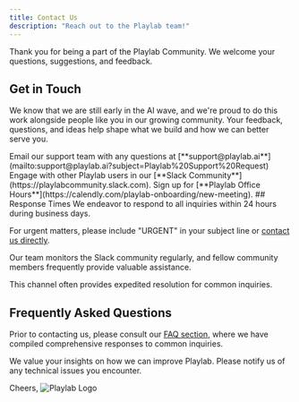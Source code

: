 ```yaml
---
title: Contact Us
description: "Reach out to the Playlab team!"
---
```

Thank you for being a part of the Playlab Community. We welcome your questions, suggestions, and feedback.
## <Icon icon="comment-dots" size="24" className="inline-block align-text-bottom" /> Get in Touch

We know that we are still early in the AI wave, and we're proud to do this work alongside people like you in our growing community. Your feedback, questions, and ideas help shape what we build and how we can better serve you.

<CardGroup cols={3}>
  <Card
    title="Email Support"
    icon="envelope"
  >
   Email our support team with any questions at [**support@playlab.ai**](mailto:support@playlab.ai?subject=Playlab%20Support%20Request)
  </Card>
  <Card
    title="Community Forum"
    icon="users"
  >
    Engage with other Playlab users in our [**Slack Community**](https://playlabcommunity.slack.com).
  </Card>
  <Card
    title="Office Hours"
    icon="calendar"
  >
Sign up for [**Playlab Office Hours**](https://calendly.com/playlab-onboarding/new-meeting).
  </Card>
</CardGroup>
## <Icon icon="clock" size="24" className="inline-block align-text-bottom" /> Response Times

<Accordion title="Email Support" icon="envelope" defaultClose>
  We endeavor to respond to all inquiries within 24 hours during business days.
  
  For urgent matters, please include "URGENT" in your subject line or [contact us directly](mailto:support@playlab.ai?subject=URGENT%3A%20Playlab%20Support%20Request).
</Accordion>

<Accordion title="Community Forum" icon="users">
  Our team monitors the Slack community regularly, and fellow community members frequently provide valuable assistance.
  
  This channel often provides expedited resolution for common inquiries.
</Accordion>

<Divider />

## <Icon icon="message-question" size="24" className="inline-block align-text-bottom" /> Frequently Asked Questions

Prior to contacting us, please consult our [FAQ section](/help/FAQ), where we have compiled comprehensive responses to common inquiries.

<Divider />

<CardGroup cols={2}>
  <Card
    title="Submit Feedback"
    icon="star"
    href="mailto:support@playlab.ai?subject=Playlab%20Feedback%20Submission"
  >
    We value your insights on how we can improve Playlab.
  </Card>
  <Card
    title="Report an Issue"
    icon="bug"
    href="mailto:support@playlab.ai?subject=Playlab%20Bug%20Report"
  >
    Please notify us of any technical issues you encounter.
  </Card>
</CardGroup>

Cheers,
![Playlab Logo](/logo/LightMode_Full.svg)